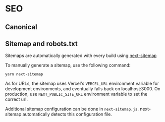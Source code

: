 # SEO

## Canonical

## Sitemap and robots.txt

Sitemaps are automatically generated with every build using
[next-sitemap](https://github.com/iamvishnusankar/next-sitemap)

To manually generate a sitemap, use the following command:

`yarn next-sitemap`

As for URLs, the sitemap uses Vercel's `VERCEL_URL` environment variable for
development environments, and eventually falls back on localhost:3000. On
production, use `NEXT_PUBLIC_SITE_URL` environment variable to set the correct
url.

Additional sitemap configuration can be done in `next-sitemap.js`. next-sitemap
automatically detects this configuration file.
